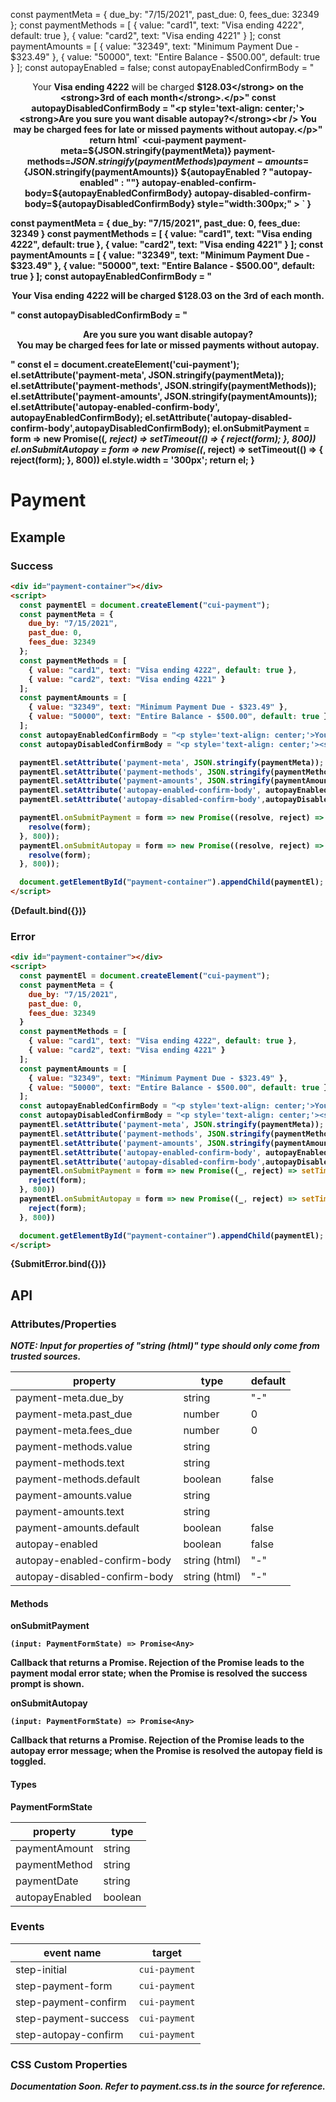 
<Meta title="Components/Payment" />

  const paymentMeta = {
    due_by: "7/15/2021",
    past_due: 0,
    fees_due: 32349
  };
  const paymentMethods = [
    { value: "card1", text: "Visa ending 4222", default: true },
    { value: "card2", text: "Visa ending 4221" }
  ];
  const paymentAmounts = [
    { value: "32349", text: "Minimum Payment Due - $323.49" },
    { value: "50000", text: "Entire Balance - $500.00", default: true }
  ];
  const autopayEnabled = false;
  const autopayEnabledConfirmBody = "<p style='text-align: center;'>Your <strong>Visa ending 4222</strong> will be charged <strong>$128.03</strong> on the <strong>3rd of each month</strong>.</p>"
  const autopayDisabledConfirmBody = "<p style='text-align: center;'><strong>Are you sure you want disable autopay?</strong><br /> You may be charged fees for late or missed payments without autopay.</p>"
  return html`
    <cui-payment
      payment-meta=${JSON.stringify(paymentMeta)}
      payment-methods=${JSON.stringify(paymentMethods)}
      payment-amounts=${JSON.stringify(paymentAmounts)}
      ${autopayEnabled ? "autopay-enabled" : ""}
      autopay-enabled-confirm-body=${autopayEnabledConfirmBody}
      autopay-disabled-confirm-body=${autopayDisabledConfirmBody}
      style="width:300px;"
    >
    </cui-payment>
  `
}

  const paymentMeta = {
    due_by: "7/15/2021",
    past_due: 0,
    fees_due: 32349
  }
  const paymentMethods = [
    { value: "card1", text: "Visa ending 4222", default: true },
    { value: "card2", text: "Visa ending 4221" }
  ];
  const paymentAmounts = [
    { value: "32349", text: "Minimum Payment Due - $323.49" },
    { value: "50000", text: "Entire Balance - $500.00", default: true }
  ];
  const autopayEnabledConfirmBody = "<p style='text-align: center;'>Your <strong>Visa ending 4222</strong> will be charged <strong>$128.03</strong> on the <strong>3rd of each month</strong>.</p>"
  const autopayDisabledConfirmBody = "<p style='text-align: center;'><strong>Are you sure you want disable autopay?</strong><br /> You may be charged fees for late or missed payments without autopay.</p>"
  const el = document.createElement('cui-payment');
  el.setAttribute('payment-meta', JSON.stringify(paymentMeta));
  el.setAttribute('payment-methods', JSON.stringify(paymentMethods));
  el.setAttribute('payment-amounts', JSON.stringify(paymentAmounts));
  el.setAttribute('autopay-enabled-confirm-body', autopayEnabledConfirmBody);
  el.setAttribute('autopay-disabled-confirm-body',autopayDisabledConfirmBody);
  el.onSubmitPayment = form => new Promise((_, reject) => setTimeout(() => {
    reject(form);
  }, 800))
  el.onSubmitAutopay = form => new Promise((_, reject) => setTimeout(() => {
    reject(form);
  }, 800))
  el.style.width = '300px';
  return el;
}

# Payment

## Example

### Success

```html
<div id="payment-container"></div>
<script>
  const paymentEl = document.createElement("cui-payment");
  const paymentMeta = {
    due_by: "7/15/2021",
    past_due: 0,
    fees_due: 32349
  };
  const paymentMethods = [
    { value: "card1", text: "Visa ending 4222", default: true },
    { value: "card2", text: "Visa ending 4221" }
  ];
  const paymentAmounts = [
    { value: "32349", text: "Minimum Payment Due - $323.49" },
    { value: "50000", text: "Entire Balance - $500.00", default: true }
  ];
  const autopayEnabledConfirmBody = "<p style='text-align: center;'>Your <strong>Visa ending 4222</strong> will be charged <strong>$128.03</strong> on the <strong>3rd of each month</strong>.</p>"
  const autopayDisabledConfirmBody = "<p style='text-align: center;'><strong>Are you sure you want disable autopay?</strong><br /> You may be charged fees for late or missed payments without autopay.</p>"

  paymentEl.setAttribute('payment-meta', JSON.stringify(paymentMeta));
  paymentEl.setAttribute('payment-methods', JSON.stringify(paymentMethods));
  paymentEl.setAttribute('payment-amounts', JSON.stringify(paymentAmounts));
  paymentEl.setAttribute('autopay-enabled-confirm-body', autopayEnabledConfirmBody);
  paymentEl.setAttribute('autopay-disabled-confirm-body',autopayDisabledConfirmBody);

  paymentEl.onSubmitPayment = form => new Promise((resolve, reject) => setTimeout(() => {
    resolve(form);
  }, 800));
  paymentEl.onSubmitAutopay = form => new Promise((resolve, reject) => setTimeout(() => {
    resolve(form);
  }, 800));

  document.getElementById("payment-container").appendChild(paymentEl);
</script>
```

<Canvas>
  <Story name="Default">
      {Default.bind({})}
  </Story>
</Canvas>

### Error

```html
<div id="payment-container"></div>
<script>
  const paymentEl = document.createElement("cui-payment");
  const paymentMeta = {
    due_by: "7/15/2021",
    past_due: 0,
    fees_due: 32349
  }
  const paymentMethods = [
    { value: "card1", text: "Visa ending 4222", default: true },
    { value: "card2", text: "Visa ending 4221" }
  ];
  const paymentAmounts = [
    { value: "32349", text: "Minimum Payment Due - $323.49" },
    { value: "50000", text: "Entire Balance - $500.00", default: true }
  ];
  const autopayEnabledConfirmBody = "<p style='text-align: center;'>Your <strong>Visa ending 4222</strong> will be charged <strong>$128.03</strong> on the <strong>3rd of each month</strong>.</p>"
  const autopayDisabledConfirmBody = "<p style='text-align: center;'><strong>Are you sure you want disable autopay?</strong><br /> You may be charged fees for late or missed payments without autopay.</p>"
  paymentEl.setAttribute('payment-meta', JSON.stringify(paymentMeta));
  paymentEl.setAttribute('payment-methods', JSON.stringify(paymentMethods));
  paymentEl.setAttribute('payment-amounts', JSON.stringify(paymentAmounts));
  paymentEl.setAttribute('autopay-enabled-confirm-body', autopayEnabledConfirmBody);
  paymentEl.setAttribute('autopay-disabled-confirm-body',autopayDisabledConfirmBody);
  paymentEl.onSubmitPayment = form => new Promise((_, reject) => setTimeout(() => {
    reject(form);
  }, 800))
  paymentEl.onSubmitAutopay = form => new Promise((_, reject) => setTimeout(() => {
    reject(form);
  }, 800))

  document.getElementById("payment-container").appendChild(paymentEl);
</script>
```

<Canvas>
  <Story name="SubmitError">
      {SubmitError.bind({})}
  </Story>
</Canvas>

## API

### Attributes/Properties

*NOTE: Input for properties of "string (html)" type should only come from trusted sources.*

| property | type | default |
| -------- | ---- | ------- |
| payment-meta.due_by | string | "-" |
| payment-meta.past_due | number | 0 |
| payment-meta.fees_due | number | 0 |
| payment-methods.value | string | |
| payment-methods.text | string | |
| payment-methods.default | boolean | false |
| payment-amounts.value | string | |
| payment-amounts.text | string | |
| payment-amounts.default | boolean | false |
| autopay-enabled | boolean | false |
| autopay-enabled-confirm-body | string (html) | "-" |
| autopay-disabled-confirm-body | string (html) | "-" |

#### Methods

**onSubmitPayment**

`(input: PaymentFormState) => Promise<Any>`

Callback that returns a Promise. Rejection of the Promise leads to the payment modal error state;
when the Promise is resolved the success prompt is shown.

**onSubmitAutopay**

`(input: PaymentFormState) => Promise<Any>`

Callback that returns a Promise. Rejection of the Promise leads to the autopay error message;
when the Promise is resolved the autopay field is toggled.

#### Types

**PaymentFormState**

| property | type |
| -------- | ---- |
| paymentAmount | string |
| paymentMethod | string |
| paymentDate | string |
| autopayEnabled | boolean |

### Events

| event name | target | 
| ---------- | ------ |
| step-initial | `cui-payment` |
| step-payment-form | `cui-payment` |
| step-payment-confirm | `cui-payment` |
| step-payment-success | `cui-payment` |
| step-autopay-confirm | `cui-payment` |

### CSS Custom Properties

*Documentation Soon. Refer to payment.css.ts in the source for reference.*

